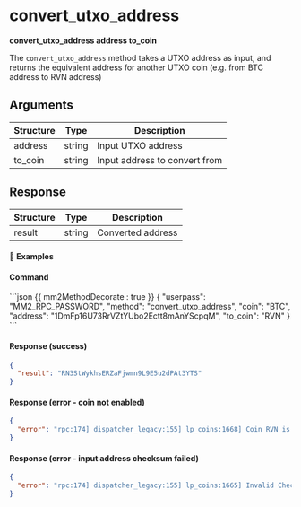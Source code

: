 

# convert_utxo_address

**convert_utxo_address address to_coin**

The `convert_utxo_address` method takes a UTXO address as input, and returns the equivalent address for another UTXO coin (e.g. from BTC address to RVN address)

## Arguments

| Structure | Type   | Description                   |
| --------- | ------ | ----------------------------- |
| address   | string | Input UTXO address            |
| to_coin   | string | Input address to convert from |

## Response

| Structure | Type   | Description       |
| --------- | ------ | ----------------- |
| result    | string | Converted address |

#### 📌 Examples

#### Command

<CodeGroup title="" tag="POST" label="convert_utxo_address">
```json {{ mm2MethodDecorate : true }}
{
  "userpass": "MM2_RPC_PASSWORD",
  "method": "convert_utxo_address",
  "coin": "BTC",
  "address": "1DmFp16U73RrVZtYUbo2Ectt8mAnYScpqM",
  "to_coin": "RVN"
}
```
</CodeGroup>


<CollapsibleSection expandedText='Hide Response' collapsedText='Show Response'>

#### Response (success)

```json
{
  "result": "RN3StWykhsERZaFjwmn9L9E5u2dPAt3YTS"
}
```

</CollapsibleSection>

<CollapsibleSection expandedText='Hide Response' collapsedText='Show Response'>

#### Response (error - coin not enabled)

```json
{
  "error": "rpc:174] dispatcher_legacy:155] lp_coins:1668] Coin RVN is not activated"
}
```

</CollapsibleSection>

<CollapsibleSection expandedText='Hide Response' collapsedText='Show Response'>

#### Response (error - input address checksum failed)

```json
{
  "error": "rpc:174] dispatcher_legacy:155] lp_coins:1665] Invalid Checksum"
}
```

</CollapsibleSection>
